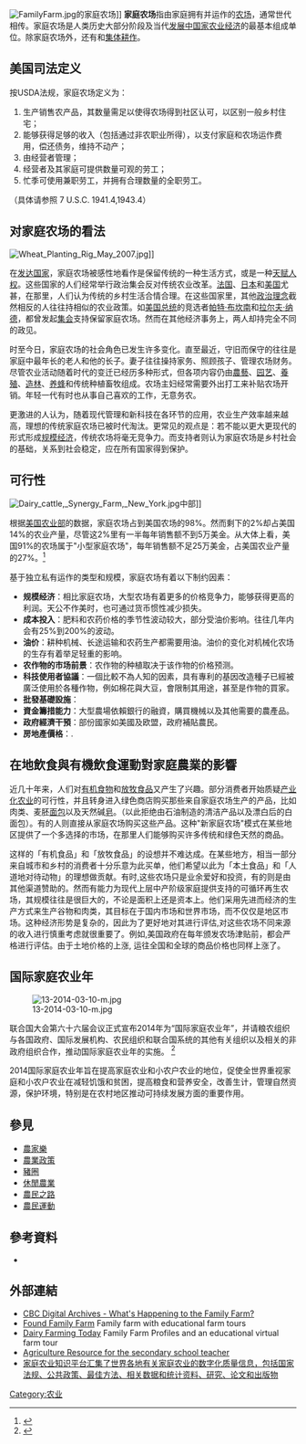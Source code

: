 [[Image:FamilyFarm.jpg|right]]的家庭农场]]
'''家庭农场'''指由家庭拥有并运作的[[农场|农场]]，通常世代相传。家庭农场是人类历史大部分阶段及当代[[发展中国家|发展中国家]][[农业经济|农业经济]]的最基本组成单位。除家庭农场外，还有{{le|工業畜牧生產|Intensive animal farming}}和[[集体耕作|集体耕作]]。

==美国司法定义==
按USDA法规，家庭农场定义为：

#生产销售农产品，其数量需足以使得农场得到社区认可，以区别一般乡村住宅；
#能够获得足够的收入（包括通过非农职业所得），以支付家庭和农场运作费用，偿还债务，维持不动产；
#由经营者管理；
#经营者及其家庭可提供数量可观的劳工；
#忙季可使用兼职劳工，并拥有合理数量的全职劳工。
（具体请参照 7 U.S.C. 1941.4,1943.4）

==对家庭农场的看法==
[[Image:Wheat_Planting_Rig_May_2007.jpg|right]]]]

在[[发达国家|发达国家]]，家庭农场被感性地看作是保留传统的一种生活方式，或是一种[[天赋人权|天赋人权]]。这些国家的人们经常举行政治集会反对传统农业改革。[[法国|法国]]、[[日本|日本]]和[[美国|美国]]尤甚，在那里，人们认为传统的乡村生活合情合理。在这些国家里，其他[[意識形態|政治理念]]截然相反的人往往持相似的农业政策。如[[美国总统|美国总统]]的竞选者[[帕特·布坎南|帕特·布坎南]]和[[拉尔夫·纳德|拉尔夫·纳德]]，都曾发起[[示威|集会]]支持保留家庭农场。然而在其他经济事务上，两人却持完全不同的政见。

时至今日，家庭农场的社会角色已发生许多变化。直至最近，守旧而保守的往往是家庭中最年长的老人和他的长子。妻子往往操持家务、照顾孩子、管理农场财务。尽管农业活动随着时代的变迁已经历多种形式，但各项内容仍由[[農學|農藝]]、[[园艺|园艺]]、[[水產養殖|養殖]]、[[林業|造林]]、[[养蜂|养蜂]]和传统种植畜牧组成。农场主妇经常需要外出打工来补贴农场开销。年轻一代有时也从事自己喜欢的工作，无意务农。 

更激进的人认为，随着现代管理和新科技在各环节的应用，农业生产效率越来越高，理想的传统家庭农场已被时代淘汰。更常见的观点是：若不能以更大更现代的形式形成[[规模经济|规模经济]]，传统农场将毫无竞争力。而支持者则认为家庭农场是乡村社会的基础，关系到社会稳定，应在所有国家得到保护。

==可行性==
[[Image:Dairy_cattle,_Synergy_Farm,_New_York.jpg|right]]中部]]

根据[[美国农业部|美国农业部]]的数据，家庭农场占到美国农场的98%。然而剩下的2%却占美国14%的农业产量，尽管这2%里有一半每年销售额不到5万美金。从大体上看，美国91%的农场属于"小型家庭农场"，每年销售额不足25万美金，占美国农业产量的27%。<ref>{{Cite web |url=http://www.ers.usda.gov/publications/EIB12/EIB12c.pdf |title=USDA's "U.S. Farms: Numbers, Size, and Ownership" |access-date=2011-03-12 |archive-date=2011-01-09 |archive-url=https://web.archive.org/web/20110109202548/http://www.ers.usda.gov/publications/EIB12/EIB12c.pdf |dead-url=no }}</ref>

基于独立私有运作的类型和规模，家庭农场有着以下制约因素： 

*'''规模经济'''：相比家庭农场，大型农场有着更多的价格竞争力，能够获得更高的利润。天公不作美时，也可通过货币惯性减少损失。
*'''成本投入'''：肥料和农药价格的季节性波动较大，部分受油价影响。往往几年内会有25%到200%的波动。
*'''油价'''：耕种机械、长途运输和农药生产都需要用油。油价的变化对机械化农场的生存有着举足轻重的影响。
*'''农作物的市场前景'''：农作物的种植取决于该作物的价格预测。
*'''科技使用者協議'''：一個比較不為人知的因素，具有專利的基因改造種子已經被廣泛使用於各種作物，例如棉花與大豆，會限制其用途，甚至是作物的買家。
*'''批發基礎設施'''：
*'''資金籌措能力'''：大型農場依賴銀行的融資，購買機械以及其他需要的農產品。
*'''政府經濟干預'''：部份國家如美國及欧盟，政府補貼農民。
*'''房地產價格'''：.

==在地飲食與有機飲食運動對家庭農業的影響==
{{Unreferencedsection|date=September 2007}} 

近几十年来，人们对[[有机食物|有机食物]]和[[放牧食品|放牧食品]]又产生了兴趣。部分消费者开始质疑[[产业化农业|产业化农业]]的可行性，并且转身进入绿色商店购买那些来自家庭农场生产的产品，比如肉类、麦胚[[面包|面包]]以及天然碱[[皂|皂]]。（以此拒绝由石油制造的清洁产品以及漂白后的白面包）。有的人则直接从家庭农场购买这些产品。这种"新家庭农场"模式在某些地区提供了一个多选择的市场，在那里人们能够购买许多传统和绿色天然的商品。

这样的「有机食品」和「放牧食品」的设想并不难达成。在某些地方，相当一部分来自城市和乡村的消费者十分乐意为此买单，他们希望以此为「本土食品」和「人道地对待动物」的理想做贡献。有时,这些农场只是业余爱好和投资，有的则是由其他渠道赞助的。然而有能力为现代上层中产阶级家庭提供支持的可循环再生农场，其规模往往是很巨大的，不论是面积上还是资本上。他们采用先进而经济的生产方式来生产谷物和肉类，其目标在于国内市场和世界市场，而不仅仅是地区市场。这种经济形势是复杂的，因此为了更好地对其进行评估,对这些农场不同来源的收入进行慎重考虑就很重要了。例如,美国政府在每年颁发农场津贴前，都会严格进行评估。由于土地价格的上涨, 运往全国和全球的商品价格也同样上涨了。

== 国际家庭农业年 ==
[[File:13-2014-03-10-m.jpg|thumb]]

联合国大会第六十六届会议正式宣布2014年为“国际家庭农业年”，并请粮农组织与各国政府、国际发展机构、农民组织和联合国系统的其他有关组织以及相关的非政府组织合作，推动国际家庭农业年的实施。 <ref>{{Cite web |url=http://www.fao.org/family-farming-2014/home/zh/ |title=存档副本 |accessdate=2013-11-18 |archive-date=2013-12-02 |archive-url=https://web.archive.org/web/20131202030502/http://www.fao.org/family-farming-2014/home/zh/ |dead-url=no }}</ref>

2014国际家庭农业年旨在提高家庭农业和小农户农业的地位，促使全世界重视家庭和小农户农业在减轻饥饿和贫困，提高粮食和营养安全，改善生计，管理自然资源，保护环境，特别是在农村地区推动可持续发展方面的重要作用。

==參見==
*[[農家樂_(桌上遊戲)|農家樂]]
*[[農業政策|農業政策]]
*[[豬圈|豬圈]]
*[[休閒農業|休閒農業]]
*[[農民之路|農民之路]]
*[[農民運動|農民運動]]

==參考資料==
<references/>
*{{Cite book
  | last1 = Thomas
  | first1 = Frieder
  | last2 = Schmidt
  | first2 = Götz
  | title = Förderung von Existenzgründungen in der Landwirtschaft: ein Projekt im Auftrag des BMELV (03HS016): Projektbericht
  | publisher = Landwirtschaftsverlag
  | date = 2006
  | location = Münster-Hiltrup
  | isbn = 378430513X}}

==外部連結==
* [http://archives.cbc.ca/IDD-1-69-1720/life_society/family_farm/ CBC Digital Archives - What's Happening to the Family Farm?]{{Wayback|url=http://archives.cbc.ca/IDD-1-69-1720/life_society/family_farm/ |date=20060426200910 }}
* [https://web.archive.org/web/20190505080903/http://foundfamilyfarm.ca/ Found Family Farm] Family farm with educational farm tours
* [http://www.dairyfarmingtoday.org Dairy Farming Today]{{Wayback|url=http://www.dairyfarmingtoday.org/ |date=20080821045936 }} Family Farm Profiles and an educational virtual farm tour
* [http://www.agclassroom.org Agriculture Resource for the secondary school teacher]{{Wayback|url=http://www.agclassroom.org/ |date=20201004161845 }}
* [http://www.fao.org/family-farming/zh/ 家庭农业知识平台汇集了世界各地有关家庭农业的数字化质量信息，包括国家法规、公共政策、最佳方法、相关数据和统计资料、研究、论文和出版物]{{Wayback|url=http://www.fao.org/family-farming/zh/ |date=20151227005342 }}

[[Category:农业|Category:农业]]
